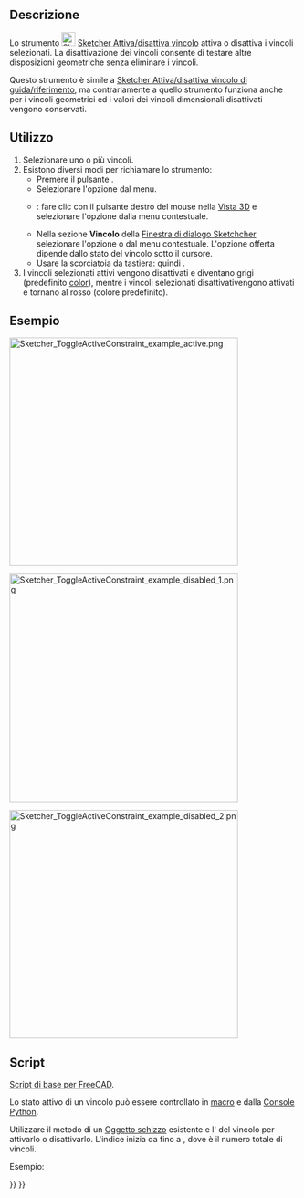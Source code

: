 <languages/>

{{Docnav/it
|[[Sketcher_ToggleDrivingConstraint/it|Vincolo/guida/riferimento]]
|[[Sketcher_CreateFillet/it|Raccordo]]
|[[Sketcher_Workbench/it|Sketcher]]
|IconL=Sketcher_ToggleDrivingConstraint.svg
|IconR=Sketcher_CreateFillet.svg
|IconC=Workbench_Sketcher.svg
}}

{{GuiCommand/it
|Name=Sketcher ToggleActiveConstraint
|Name=Sketcher Attiva/disattiva vincolo
|Workbenches=[[Sketcher_Workbench/it|Sketcher]]
|MenuLocation=Schizzo → Vincoli Sketcher → Attiva/disattiva vincolo
|Shortcut={{KEY|K}} {{KEY|Z}}
|Version=0.19
|SeeAlso=[[Sketcher_ToggleDrivingConstraint/it|Sketcher Attiva/disattiva vincolo di guida/riferimento]]
}}

<span id="Description"></span>
==Descrizione==

Lo strumento [[Image:Sketcher_ToggleActiveConstraint.svg|24px]] [[Sketcher_ToggleActiveConstraint/it|Sketcher Attiva/disattiva vincolo]] attiva o disattiva i vincoli selezionati. La disattivazione dei vincoli consente di testare altre disposizioni geometriche senza eliminare i vincoli.

Questo strumento è simile a [[Sketcher_ToggleDrivingConstraint/it|Sketcher Attiva/disattiva vincolo di guida/riferimento]], ma contrariamente a quello strumento funziona anche per i vincoli geometrici ed i valori dei vincoli dimensionali disattivati ​​vengono conservati.

<span id="Usage"></span>
== Utilizzo ==

# Selezionare uno o più vincoli.
# Esistono diversi modi per richiamare lo strumento:
#* Premere il pulsante {{Button|[[Image:Sketcher_ToggleActiveConstraint.svg|16px]] [[Sketcher_ToggleActiveConstraint/it|Attiva/disattiva vincolo]]}}.
#* Selezionare l'opzione {{MenuCommand|Schizzo → Vincoli Sketcher → [[Image:Sketcher_ToggleActiveConstraint.svg|16px]] Attiva/disattiva vincolo}} dal menu.
#* {{Version/it|1.0}}: fare clic con il pulsante destro del mouse nella [[3D_view/it|Vista 3D]] e selezionare l'opzione {{MenuCommand|[[Image:Sketcher_ToggleActiveConstraint.svg|16px]] Attiva/disattiva vincolo}} dalla menu contestuale.
#* Nella sezione '''Vincolo''' della [[Sketcher_Dialog/it|Finestra di dialogo Sketchcher]] selezionare l'opzione {{MenuCommand|Attiva}} o {{MenuCommand|Disattiva}} dal menu contestuale. L'opzione offerta dipende dallo stato del vincolo sotto il cursore.
#* Usare la scorciatoia da tastiera: {{KEY|K}} quindi {{KEY|Z}}.
# I vincoli selezionati attivi vengono disattivati ​​e diventano grigi (predefinito [[Sketcher_Preferences/it#Appearance|color]]), mentre i vincoli selezionati disattivati ​​vengono attivati ​​e tornano al rosso (colore predefinito).

<span id="Example"></span>
== Esempio ==

[[File:Sketcher_ToggleActiveConstraint_example_active.png|400px]]
{{Caption|Uno schizzo completamente vincolato‎.}}

[[File:Sketcher_ToggleActiveConstraint_example_disabled_1.png|400px]]
{{Caption|Uno dei vincoli angolari è stato disattivato, lo schizzo non è più completamente vincolato.}}

[[File:Sketcher_ToggleActiveConstraint_example_disabled_2.png|400px]]
{{Caption|La geometria non vincolata può essere spostata. Il vincolo disattivato è ancora disponibile e può essere riattivato per ritornare allo schizzo completamente vincolato.}}

<span id="Scripting"></span>
== Script ==

{{Emphasis|Vedere anche:}} [[FreeCAD_Scripting_Basics/it|Script di base per FreeCAD]].

Lo stato attivo di un vincolo può essere controllato in [[macros/it|macro]] e dalla [[Python_console/it|Console Python]].
{{Code|code=
SketchObject.toggleActive(index)
}}

Utilizzare il metodo {{incode|toggleActive}} di un [[Sketcher_SketchObject/it|Oggetto schizzo]] esistente e l'{{incode|index}} del vincolo per attivarlo o disattivarlo. L'indice inizia da {{incode|0}} fino a {{incode|N-1}}, dove {{incode|N}} è il numero totale di vincoli.

Esempio:
{{Code|code=
import FreeCAD as App

sketch = App.ActiveDocument.Sketch
sketch.toggleActive(3)
}}


{{Docnav/it
|[[Sketcher_ToggleDrivingConstraint/it|Vincolo/guida/riferimento]]
|[[Sketcher_CreateFillet/it|Raccordo]]
|[[Sketcher_Workbench/it|Sketcher]]
|IconL=Sketcher_ToggleDrivingConstraint.svg
|IconR=Sketcher_CreateFillet.svg
|IconC=Workbench_Sketcher.svg
}}

{{Sketcher_Tools_navi{{#translation:}}}}
{{Userdocnavi{{#translation:}}}}